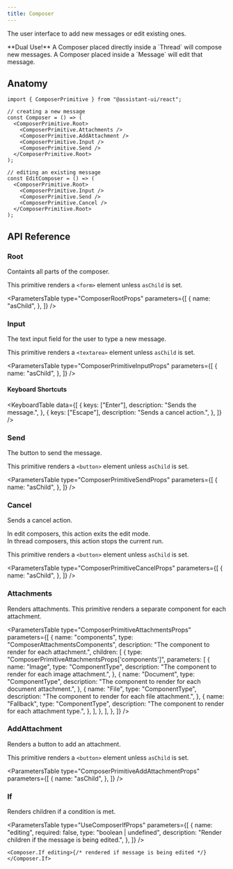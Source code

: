 ```yaml
---
title: Composer
---
```


The user interface to add new messages or edit existing ones.



<Callout>
  **Dual Use!** A Composer placed directly inside a `Thread` will compose new
  messages. A Composer placed inside a `Message` will edit that message.
</Callout>

## Anatomy

```tsx
import { ComposerPrimitive } from "@assistant-ui/react";

// creating a new message
const Composer = () => (
  <ComposerPrimitive.Root>
    <ComposerPrimitive.Attachments />
    <ComposerPrimitive.AddAttachment />
    <ComposerPrimitive.Input />
    <ComposerPrimitive.Send />
  </ComposerPrimitive.Root>
);

// editing an existing message
const EditComposer = () => (
  <ComposerPrimitive.Root>
    <ComposerPrimitive.Input />
    <ComposerPrimitive.Send />
    <ComposerPrimitive.Cancel />
  </ComposerPrimitive.Root>
);
```

## API Reference

### Root

Containts all parts of the composer.

This primitive renders a `<form>` element unless `asChild` is set.

<ParametersTable
  type="ComposerRootProps"
  parameters={[
    {
      name: "asChild",
    },
  ]}
/>

### Input

The text input field for the user to type a new message.

This primitive renders a `<textarea>` element unless `asChild` is set.

<ParametersTable
  type="ComposerPrimitiveInputProps"
  parameters={[
    {
      name: "asChild",
    },
  ]}
/>

#### Keyboard Shortcuts

<KeyboardTable
  data={[
    {
      keys: ["Enter"],
      description: "Sends the message.",
    },
    {
      keys: ["Escape"],
      description: "Sends a cancel action.",
    },
  ]}
/>

### Send

The button to send the message.

This primitive renders a `<button>` element unless `asChild` is set.

<ParametersTable
  type="ComposerPrimitiveSendProps"
  parameters={[
    {
      name: "asChild",
    },
  ]}
/>

### Cancel

Sends a cancel action.

In edit composers, this action exits the edit mode.  
In thread composers, this action stops the current run.

This primitive renders a `<button>` element unless `asChild` is set.

<ParametersTable
  type="ComposerPrimitiveCancelProps"
  parameters={[
    {
      name: "asChild",
    },
  ]}
/>

### Attachments

Renders attachments. This primitive renders a separate component for each attachment.

<ParametersTable
  type="ComposerPrimitiveAttachmentsProps"
  parameters={[
    {
      name: "components",
      type: "ComposerAttachmentsComponents",
      description: "The component to render for each attachment.",
      children: [
        {
          type: "ComposerPrimitiveAttachmentsProps['components']",
          parameters: [
            {
              name: "Image",
              type: "ComponentType",
              description: "The component to render for each image attachment.",
            },
            {
              name: "Document",
              type: "ComponentType",
              description:
                "The component to render for each document attachment.",
            },
            {
              name: "File",
              type: "ComponentType",
              description: "The component to render for each file attachment.",
            },
            {
              name: "Fallback",
              type: "ComponentType",
              description: "The component to render for each attachment type.",
            },
          ],
        },
      ],
    },
  ]}
/>

### AddAttachment

Renders a button to add an attachment.

This primitive renders a `<button>` element unless `asChild` is set.

<ParametersTable
  type="ComposerPrimitiveAddAttachmentProps"
  parameters={[
    {
      name: "asChild",
    },
  ]}
/>

### If

Renders children if a condition is met.

<ParametersTable
  type="UseComposerIfProps"
  parameters={[
    {
      name: "editing",
      required: false,
      type: "boolean | undefined",
      description: "Render children if the message is being edited.",
    },
  ]}
/>

```tsx
<Composer.If editing>{/* rendered if message is being edited */}</Composer.If>
```
